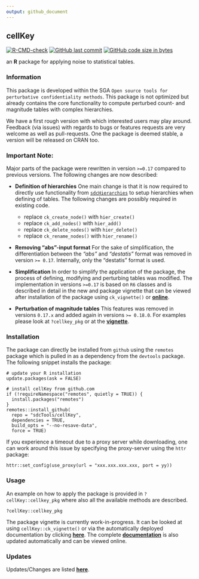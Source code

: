 ```yaml
---
output: github_document
---
```


## cellKey

[![R-CMD-check](https://github.com/sdcTools/cellKey/actions/workflows/R-CMD-check.yaml/badge.svg)](https://github.com/sdcTools/cellKey/actions/workflows/R-CMD-check.yaml) [![GitHub last commit](https://img.shields.io/github/last-commit/sdcTools/cellKey.svg?logo=github)](https://github.com/sdcTools/cellKey/commits/master)
[![GitHub code size in bytes](https://img.shields.io/github/languages/code-size/sdcTools/cellKey.svg?logo=github)](https://github.com/sdcTools/cellKey)

an **R** package for applying noise to statistical tables. 

### Information
This package is developed within the SGA `Open source tools for perturbative confidentiality methods`. This package is not optimized but already contains the core functionality to compute perturbed count- and magnitude tables with complex hierarchies.

We have a first rough version with which interested users may play around. Feedback (via issues) with regards to bugs or features requests are very welcome as well as pull-requests. One the package is deemed stable, a version will be released on CRAN too.

### Important Note:
Major parts of the package were rewritten in version `>=0.17` compared to previous versions. The following changes are now described:

- **Definition of hierarchies**
One main change is that it is now required to directly use functionality from [`sdcHierarchies`](https://cran.r-project.org/package=sdcHierarchies) to setup hierarchies when defining of tables. The following changes are possibly required in existing code. 

  - replace `ck_create_node()` with `hier_create()`
  - replace `ck_add_nodes()` with `hier_add()`
  - replace `ck_delete_nodes()` with `hier_delete()`
  - replace `ck_rename_nodes()` with `hier_rename()`

- **Removing "abs"-input format**
For the sake of simplification, the differentiation between the *"abs"* and *"destatis"* format was removed in version `>= 0.17`. Internally, only the "destatis" format is used.

- **Simplification**
In order to simplify the application of the package, the process of defining, modifying and perturbing tables was modified. The implementation in versions `>=0.17` is based on `R6` classes and is described in detail in the new and package vignette that can be viewed after installation of the package using `ck_vignette()` or [**online**](https://sdctools.github.io/cellKey/articles/introduction.html).

- **Perturbation of magnitude tables**
This features was removed in versions `0.17.x` and added again in versions `>= 0.18.0`. For examples please look at `?cellkey_pkg` or at the [**vignette**](https://sdctools.github.io/cellKey/articles/introduction.html).

### Installation
The package can directly be installed from `github` using the `remotes` package which is pulled in as a dependency from the `devtools` package. The following snippet installs the package:

```
# update your R installation
update.packages(ask = FALSE)

# install cellKey from github.com
if (!requireNamespace("remotes", quietly = TRUE)) {
  install.packages("remotes")
}
remotes::install_github(
  repo = "sdcTools/cellKey",
  dependencies = TRUE,
  build_opts = "--no-resave-data",
  force = TRUE)
```

If you experience a timeout due to a proxy server while downloading, one can work around this issue by specifying the proxy-server using the `httr` package:
```
httr::set_config(use_proxy(url = "xxx.xxx.xxx.xxx, port = yy))
```

### Usage
An example on how to apply the package is provided in `?cellKey::cellkey_pkg` where also all the available methods are described.

```
?cellKey::cellkey_pkg
```

The package vignette is currently work-in-progress. It can be looked at using `cellKey::ck_vignette()` or via the automatically deployed documentation by clicking [**here**](https://sdctools.github.io/cellKey/articles/introduction.html). The complete [**documentation**](https://sdctools.github.io/cellKey/) is also updated automatically and can be viewed online.

### Updates
Updates/Changes are listed [**here**](https://sdcTools.github.io/cellKey/news/index.html).
